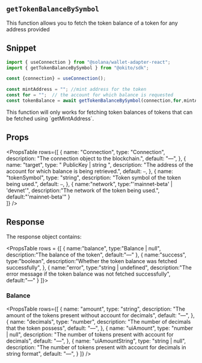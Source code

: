 
## `getTokenBalanceBySymbol`

This function allows you to fetch the token balance of a token for any address provided

## Snippet

``` jsx filename="page.tsx"
import { useConnection } from "@solana/wallet-adapter-react";
import { getTokenBalanceBySymbol } from "@okito/sdk";

const {connection} = useConnection();

const mintAddress = ""; //mint address for the token 
const for = "";  // the account for which balance is requested 
const tokenBalance = await getTokenBalanceBySymbol(connection,for,mintAddress)
```

<Callout type="warning">
  This function will only works  for fetching token balances of tokens that can be fetched using `getMintAddress`.
</Callout>


## Props

<PropsTable
  rows={[
    {
      name: "Connection",
      type: "Connection",
      description: "The connection object to the blockchain.",
      default: "—",
    },
    {
      name: "target",
      type: " PublicKey | string ",
      description: "The address of the account for which balance is being retrieved.",
      default: `—`,
    },
    {
      name: "tokenSymbol",
      type: "string",
      description: "Token symbol of the token being used.",
      default: `—`,
    },
    {
        name:"network",
        type:"'mainnet-beta' | 'devnet'",
        description:"The network of the token being used.",
        default:"'mainnet-beta'"
    }    
  ]}
/>



## Response

The response object contains:

<PropsTable
  rows = {[
    {
      name:"balance",
      type:"Balance | null",
      description:"The balance of the token",
      default:"—"
    },
    {
      name:"success",
      type:"boolean",
      description:"Whether the token balance was fetched successfully",
    },
    {
      name:"error",
      type:"string | undefined",
      description:"The error message if the token balance was not fetched successfully",
      default:"—"
    }
  ]}>

</PropsTable>

### Balance
<PropsTable
  rows={[
    {
      name: "amount",
      type: "string",
      description: "The amount of the tokens present without account for decimals",
      default: "—",
    },
    {
      name: "decimals",
      type: "number",
      description: "The number of decimals that the token possess",
      default: "—",
    },
    {
      name: "uiAmount",
      type: "number | null",
      description: "The number of tokens present with account for decimals",
      default: "—",
    },
    {
      name: "uiAmountString",
      type: "string | null",
      description: "The number of tokens present with account for decimals in string format",
      default: "—",
    }
  ]}
/>